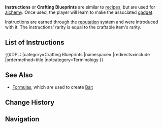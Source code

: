 {{Terminology Infobox
|image        = Item Instructions.png
|type         = Crafting Blueprints
|description  = Detailed step-by-step instructions for making a <[[gadget]]>.
}}
'''Instructions''' or '''Crafting Blueprints''' are similar to [[recipe]]s, but are used for [[alchemy]]. Once used, the player will learn to make the associated [[Gadgets|gadget]].

Instructions are earned through the [[reputation]] system and were introduced with it. The instructions' rarity is equal to the craftable item's rarity.

==List of Instructions==
{{#DPL:
|category=Crafting Blueprints
|namespace=
|redirects=include
|ordermethod=title
|notcategory=Terminology
}}

==See Also==
* [[Formula]]s, which are used to create [[Bait]]

==Change History==
{{Change History|1.1}}

==Navigation==
{{Precious Navbox|Item}}